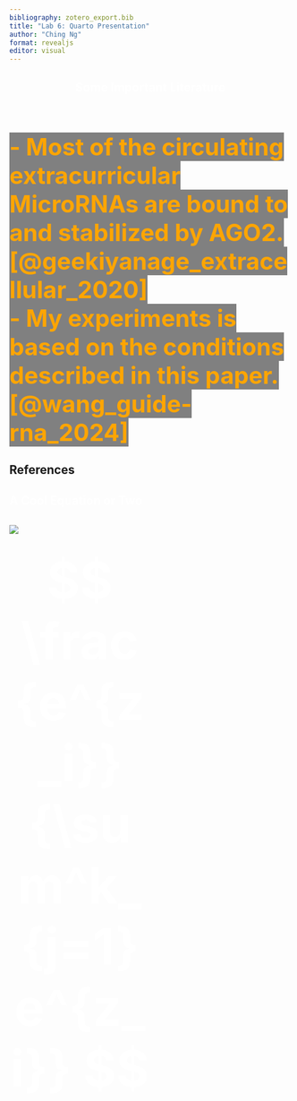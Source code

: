 ---
bibliography: zotero_export.bib
title: "Lab 6: Quarto Presentation"
author: "Ching Ng"
format: revealjs
editor: visual
---
## [Some Important Literature]{style="text-align: center;color:white"} {background-image="dna.png" style="text-align: center"}

<b style="color:orange; font-size:42px;background-color:grey;"> <br> - Most of the circulating extracurricular MicroRNAs are bound to and stabilized by AGO2. [@geekiyanage_extracellular_2020] <br> - My experiments is based on the conditions described in this paper. [@wang_guide-rna_2024] </b>

## References

::: {#refs}
:::

## [A Cool Equation or Two]{style="color:white;"} {background-image="dna_wireframe.png"}

::: {.column width="50%"}
![](softmax_y_component_on_xy_plane.jpg){fig-cap="Some not related image"}
:::

::: {.column width="50%"}
<b style="color:white; font-size:90px;"> $$
\frac{e^{z_i}}{\sum^k_{j=1}e^{z_i}} 
$$ </b>
:::
